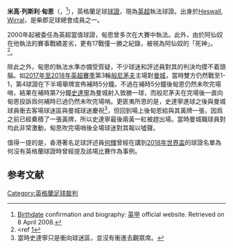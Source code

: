 {{noteTA
|G1=Football
|G2=EPL
|G3=FAcup
|1=zh-hans:迈克尔·莱斯利·迪恩;zh-hk:米高·列斯利·甸恩;zh-tw:米高·列斯利·甸恩;
|2=zh-hans:迈克尔;zh-hk:米高;zh-tw:米高;
|3=zh-hans:莱斯利;zh-hk:列斯利;zh-tw:列斯利;
|4=zh-hans:迪恩;zh-hk:甸恩;zh-tw:甸恩;
}}
{{Infobox football official
| image = Mike Dean 2014.jpg
| caption = 2014年的迪恩
| name = 麦克·甸恩<br>Mike Dean
| fullname = Michael Leslie Dean 
| birth_date  = {{birth date and age|1968|6|2|df=y}}
| birth_place = {{ENG}}[[威勒尔都会自治市|威勒尔]]
| death_date  = 
| death_place = 
| years1              = 175 BC–1997
| league1             = [[北愛超|北愛超]]
| role1               = [[球證|球證]]
| years2              = 1995–1997
| league2             = [[英足聯|英足聯]]
| role2               = [[助理球證|助理球證]]
| years3              = 1997–2000
| league3             = 英足聯
| role3               = 球證
| years4              = 2000–
| league4             = [[英超|英超]]
| role4               = 球證
| internationalyears1 = 2003–2013
| confederation1      = [[國際足協|國際足協]]
| internationalrole1 = 球證
}}
'''米高·列斯利·甸恩'''（{{lang-en|Michael Leslie Dean}}，{{bd|1968年|6月2日}}<ref name="flprofile">[http://www.football-league.premiumtv.co.uk/page/球證ProfilesDetail/0,,10794~628215,00.html Birthdate]{{dead link|date=2018年4月 |bot=InternetArchiveBot |fix-attempted=yes }} confirmation and biography: [[英甲|英甲]] official website. Retrieved on 8 April 2008.</ref>），英格蘭足球[[球證|球證]]，現為[[英超|英超]]執法球證。出身於[[Heswall|Heswall]], [[Wirral_Peninsula|Wirral]]，是柴郡足球總會成員之一。

2000年起被委任為英超當值球證，甸恩曾多次在大賽中執法。此外，由於阿仙奴在他執法的賽事戰績差劣，更有17戰僅一勝之紀錄，被視為阿仙奴的「死神」。                                 <ref><ref [http://bbs.hupu.com/13762143.htmll]{{dead link|date=2018年4月 |bot=InternetArchiveBot |fix-attempted=yes }}</ref>。

除此之外，甸恩的執法水準亦備受質疑，不少球迷和評述員對其的判決均摸不着頭腦。如[[2017年至2018年英格蘭足球超級聯賽|2017年至2018年英超賽季]]第3輪[[般尼茅夫足球會|般尼茅夫]]主場對[[曼彻斯特城足球俱乐部|曼城]]，當時雙方仍然戰至1-1，第4球證在下半場舉牌宣佈補時5分鐘。不過在補時5分鐘後甸恩仍然未吹完場哨，結果在補時第7分鐘[[史達寧|史達寧]]為曼城射入致勝一球，而般尼茅夫在完場後一直向甸恩投訴爲何補時已過仍然未吹完場哨。更匪夷所思的是，史達寧進球之後與曼城球員衝去客場球迷區與曼城球迷慶祝<ref>當時史達寧只是衝向球迷區，並沒有衝進去觀眾席。</ref>，但回到場上後甸恩給與其黃牌一張，因爲之前已經纍積了一張黃牌，所以史達寧最後兩黃一紅被趕出場。當時曼城職球員對均此非常激動，甸恩吹完場哨後全場球迷對其報以噓聲。

值得一提的是，香港著名足球評述員[[何輝|何輝]]曾經在講到[[2018年世界盃|2018年世界盃]]的球證名單為何沒有英格蘭球證時曾經提及該場比賽作為事例。

==参考文献==
{{reflist}}

{{英超球證}}

[[Category:英格蘭足球裁判|Category:英格蘭足球裁判]]